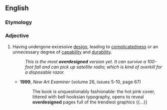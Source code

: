 ==English==

===Etymology===
{{prefix|over|designed|lang=en}}

===Adjective===
{{en-adj}}

# Having undergone excessive [[design]], leading to [[complicated]]ness or an unnecessary degree of [[capability]] and [[durability]].
#:''This is the most '''overdesigned''' version yet. It can survive a 100-foot fall and can pick up satellite radio; which is kind of overkill for a disposable razor.''
#* '''1999''', ''New Art Examiner'' (volume 26, issues 5-10, page 67)
#*: The book is unquestionably fashionable: the hot pink cover, littered with bell hooksian<!--sic--> typography, opens to reveal '''overdesigned''' pages full of the trendiest graphics {{...}}